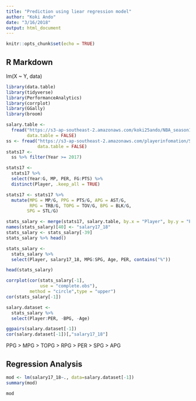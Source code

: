 ```yaml
---
title: "Prediction using liear regression model"
author: "Koki Ando"
date: "3/16/2018"
output: html_document
---
```


```r
knitr::opts_chunk$set(echo = TRUE)
```

## R Markdown

lm(X ~ Y, data)


```r
library(data.table)
library(tidyverse)
library(PerformanceAnalytics)
library(corrplot)
library(GGally)
library(broom)
```

```r
salary.table <- 
  fread("https://s3-ap-southeast-2.amazonaws.com/koki25ando/NBA_season1718_salary.csv", 
        data.table = FALSE)
ss <- fread("https://s3-ap-southeast-2.amazonaws.com/playerinfomation/Seasons_Stats.csv",
            data.table = FALSE)
stats17 <- 
  ss %>% filter(Year >= 2017)
```

```r
stats17 <- 
  stats17 %>% 
  select(Year:G, MP, PER, FG:PTS) %>% 
  distinct(Player, .keep_all = TRUE)
```


```r
stats17 <- stats17 %>% 
  mutate(MPG = MP/G, PPG = PTS/G, APG = AST/G, 
         RPG = TRB/G, TOPG = TOV/G, BPG = BLK/G, 
        SPG = STL/G) 
```

```r
stats_salary <- merge(stats17, salary.table, by.x = "Player", by.y = "Player")
names(stats_salary)[40] <- "salary17_18"
stats_salary <- stats_salary[-39]
stats_salary %>% head()
```



```r
stats_salary <- 
  stats_salary %>% 
  select(Player, salary17_18, MPG:SPG, Age, PER, contains("%"))
```

```r
head(stats_salary)
```



```r
corrplot(cor(stats_salary[-1], 
             use = "complete.obs"), 
         method = "circle",type = "upper")
cor(stats_salary[-1])
```

```r
salary.dataset <- 
  stats_salary %>% 
  select(Player:PER, -BPG, -Age)

ggpairs(salary.dataset[-1])
cor(salary.dataset[-1])[,"salary17_18"]
```

PPG > MPG > TOPG > RPG > PER > SPG > APG

## Regression Analysis
```r
mod <- lm(salary17_18~., data=salary.dataset[-1])
summary(mod)
```

```r
mod
```



